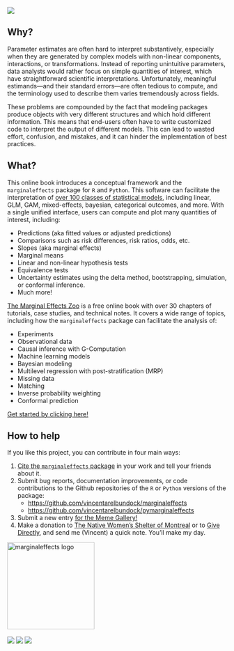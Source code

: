 ![](images/zoo_banner.png)

## Why? 

Parameter estimates are often hard to interpret substantively, especially when they are generated by complex models with non-linear components, interactions, or transformations. Instead of reporting unintuitive parameters, data analysts would rather focus on simple quantities of interest, which have straightforward scientific interpretations. Unfortunately, meaningful estimands---and their standard errors---are often tedious to compute, and the terminology used to describe them varies tremendously across fields.

These problems are compounded by the fact that modeling packages produce objects with very different structures and which hold different information. This means that end-users often have to write customized code to interpret the output of different models. This can lead to wasted effort, confusion, and mistakes, and it can hinder the implementation of best practices.

## What?

This online book introduces a conceptual framework and the `marginaleffects` package for `R` and `Python`. This software can facilitate the interpretation of [over 100 classes of statistical models](https://marginaleffects.com/vignettes/supported_models.html), including linear, GLM, GAM, mixed-effects, bayesian, categorical outcomes, and more. With a single unified interface, users can compute and plot many quantities of interest, including:

* Predictions (aka fitted values or adjusted predictions)
* Comparisons such as risk differences, risk ratios, odds, etc.
* Slopes (aka marginal effects) 
* Marginal means
* Linear and non-linear hypothesis tests
* Equivalence tests
* Uncertainty estimates using the delta method, bootstrapping, simulation, or conformal inference.
* Much more!

[The Marginal Effects Zoo](https://marginaleffects.com/) is a free online book with over 30 chapters of tutorials, case studies, and technical notes.  It covers a wide range of topics, including how the `marginaleffects` package can facilitate the analysis of:

* Experiments
* Observational data
* Causal inference with G-Computation
* Machine learning models
* Bayesian modeling
* Multilevel regression with post-stratification (MRP)
* Missing data
* Matching
* Inverse probability weighting
* Conformal prediction

[Get started by clicking here!](https://marginaleffects.com/vignettes/get_started.html)

## How to help

If you like this project, you can contribute in four main ways:

1. [Cite the `marginaleffects` package](CITATION.html) in your work and tell your friends about it.
2. Submit bug reports, documentation improvements, or code contributions to the Github repositories of the `R` or `Python` versions of the package:
   - <https://github.com/vincentarelbundock/marginaleffects>
   - <https://github.com/vincentarelbundock/pymarginaleffects>
3. Submit a new entry [for the Meme Gallery!](https://marginaleffects.com/vignettes/meme.html)
4. Make a donation to [The Native Women's Shelter of Montreal](https://www.nwsm.info/) or to [Give Directly](https://www.givedirectly.org/), and send me (Vincent) a quick note. You'll make my day.


<div align="center">
<a href="http://marginaleffects.com">
    <img src="https://user-images.githubusercontent.com/987057/134899484-e3392510-2e94-4c39-9830-53356fa5feed.png" align="center" alt="marginaleffects logo" width="200" />
</a>
<br><br>
<img src="https://github.com/vincentarelbundock/marginaleffects/workflows/R-CMD-check/badge.svg">
<img src="https://img.shields.io/badge/license-GPLv3-blue">
<a href = "https://marginaleffects.com" target = "_blank"><img src="https://img.shields.io/static/v1?label=Website&message=Visit&color=blue"></a>
<br><br>
</div>